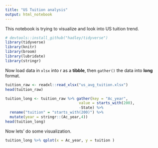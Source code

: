 ```yaml
---
title: "US Tuition analysis"
output: html_notebook
---
```


This notebook is trying to visualize and look into US tuition trend. 

```r
# devtools::install_github("hadley/tidyverse")
library(tidyverse)
library(knitr)
library(broom)
library(lubridate)
library(stringr)
```

Now load data in `xlsx` into r as a **tibble**, then `gather()` the data into **long** format. 

```r
tuition_raw <- readxl::read_xlsx("us_avg_tuition.xlsx")
head(tuition_raw)

```

```r
tuition_long <- tuition_raw %>% gather(key = "Ac_year",
                                 value = starts_with(200),
                                 -State) %>%
  rename("tuition" = "starts_with(200)") %>% 
  mutate(year = stringr::(Ac_year,4))
head(tuition_long)
```

Now lets' do some visualization. 

```r
tuition_long %>% qplot(x = Ac_year, y = tuition )
```

